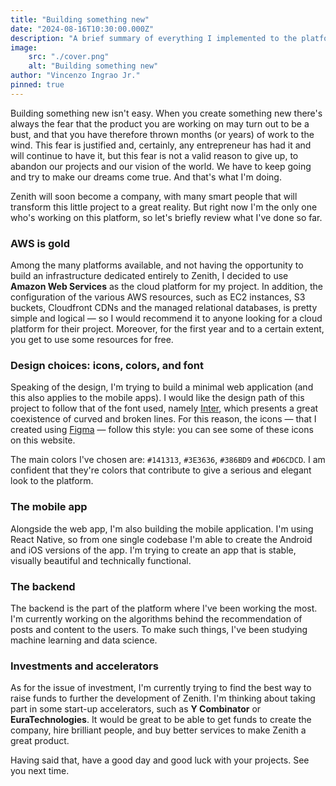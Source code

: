 ```yaml
---
title: "Building something new"
date: "2024-08-16T10:30:00.000Z"
description: "A brief summary of everything I implemented to the platform, plus some considerations on design and investments."
image:
    src: "./cover.png"
    alt: "Building something new"
author: "Vincenzo Ingrao Jr."
pinned: true
---
```

<div className="content-margin">
Building something new isn't easy. When you create something new there's always the fear that the product you are working on may turn out to be a bust, and that you have therefore thrown months (or years) of work to the wind. This fear is justified and, certainly, any entrepreneur has had it and will continue to have it, but this fear is not a valid reason to give up, to abandon our projects and our vision of the world. We have to keep going and try to make our dreams come true. And that's what I'm doing.

Zenith will soon become a company, with many smart people that will transform this little project to a great reality. But right now I'm the only one who's working on this platform, so let's briefly review what I've done so far.

<h3>AWS is gold</h3>

Among the many platforms available, and not having the opportunity to build an infrastructure dedicated entirely to Zenith, I decided to use **Amazon Web Services** as the cloud platform for my project. 
In addition, the configuration of the various AWS resources, such as EC2 instances, S3 buckets, Cloudfront CDNs and the managed relational databases, is pretty simple and logical — so I would recommend it to anyone looking for a cloud platform for their project. Moreover, for the first year and to a certain extent, you get to use some resources for free.

<h3>Design choices: icons, colors, and font</h3>

Speaking of the design, I'm trying to build a minimal web application (and this also applies to the mobile apps). I would like the design path of this project to follow that of the font used, namely <a href="https://rsms.me/inter/" target="_blank" title="The Inter typeface family" rel="noreferrer" aria-label="The Inter typeface family">Inter</a>, which presents a great coexistence of curved and broken lines.
For this reason, the icons — that I created using <a href="https://www.figma.com" target="_blank" title="Figma" rel="noreferrer" aria-label="Figma">Figma</a> — follow this style: you can see some of these icons on this website.

The main colors I've chosen are: `#141313`, `#3E3636`, `#386BD9` and `#D6CDCD`. I am confident that they're colors that contribute to give a serious and elegant look to the platform.

<h3>The mobile app</h3>

Alongside the web app, I'm also building the mobile application. I'm using React Native, so from one single codebase I'm able to create the Android and iOS versions of the app. I'm trying to create an app that is stable, visually beautiful and technically functional.

<h3>The backend</h3>

The backend is the part of the platform where I've been working the most. I'm currently working on the algorithms behind the recommendation of posts and content to the users. To make such things, I've been studying machine learning and data science.

<h3>Investments and accelerators</h3>

As for the issue of investment, I'm currently trying to find the best way to raise funds to further the development of Zenith. I'm thinking about taking part in some start-up accelerators, such as **Y Combinator** or **EuraTechnologies**. It would be great to be able to get funds to create the company, hire brilliant people, and buy better services to make Zenith a great product.

Having said that, have a good day and good luck with your projects. See you next time.

</div>